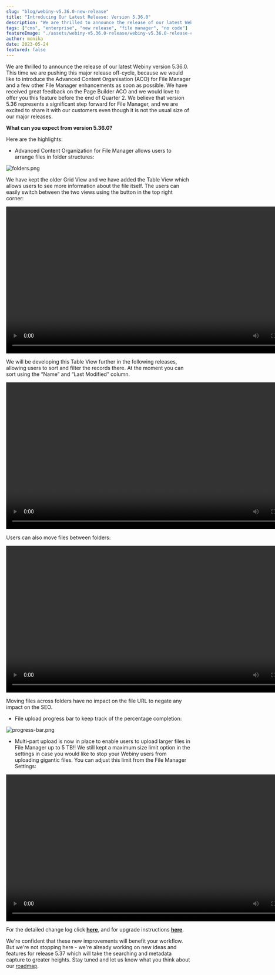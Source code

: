 ```yaml
---
slug: "blog/webiny-v5.36.0-new-release"
title: "Introducing Our Latest Release: Version 5.36.0"
description: "We are thrilled to announce the release of our latest Webiny version 5.36.0 and offer our users the Advanced Content Organisation (ACO) for File Manager and a few other File Manager enhancements."
tags: ["cms", "enterprise", "new release", "file manager", "no code"]
featureImage: "./assets/webiny-v5.36.0-release/webiny-v5.36.0-release-cover.png"
author: monika
date: 2023-05-24
featured: false
---
```

We are thrilled to announce the release of our latest Webiny version 5.36.0. This time we are pushing this major release off-cycle, because we would like to introduce the Advanced Content Organisation (ACO) for File Manager and a few other File Manager enhancements as soon as possible. We have received great feedback on the Page Builder ACO and we would love to offer you this feature before the end of Quarter 2. We believe that version 5.36 represents a significant step forward for File Manager, and we are excited to share it with our customers even though it is not the usual size of our major releases.

**What can you expect from version 5.36.0?** 

Here are the highlights:

- Advanced Content Organization for File Manager allows users to arrange files in folder structures:

![folders.png](./assets/webiny-v5.36.0-release/folders.png)

We have kept the older Grid View and we have added the Table View which allows users to see more information about the file itself. The users can easily switch between the two views using the button in the top right corner:

<video width="800px" height="auto" controls autoplay>
  <source src="./assets/webiny-v5.36.0-release/switch.mp4" type="video/mp4" />
</video>

We will be developing this Table View further in the following releases, allowing users to sort and filter the records there. At the moment you can sort using the “Name” and “Last Modified” column.

<video width="800px" height="auto" controls autoplay>
  <source src="./assets/webiny-v5.36.0-release/sort.mp4" type="video/mp4" />
</video>

 Users can also move files between folders:

<video width="800px" height="auto" controls autoplay>
  <source src="./assets/webiny-v5.36.0-release/move.mp4" type="video/mp4" />
</video>

Moving files across folders have no impact on the file URL to negate any impact on the SEO.

- File upload progress bar to keep track of the percentage completion:

![progress-bar.png](./assets/webiny-v5.36.0-release/progres-bar.png)

- Multi-part upload is now in place to enable users to upload larger files in File Manager up to 5 TB!! We still kept a maximum size limit option in the settings in case you would like to stop your Webiny users from uploading gigantic files. You can adjust this limit from the File Manager Settings:

<video width="800px" height="auto" controls autoplay>
  <source src="./assets/webiny-v5.36.0-release/max-size.mp4" type="video/mp4" />
</video>

For the detailed change log click **[here](https://www.notion.so/Introducing-Our-Latest-Release-Version-5-36-0-e88a166399024313a62c341c59ad8c26)**, and for upgrade instructions **[here](https://www.webiny.com/docs/release-notes/5.36.0/upgrade-guide)**.

We're confident that these new improvements will benefit your workflow.  But we're not stopping here - we're already working on new ideas and features for release 5.37 which will take the searching and metadata capture to greater heights. Stay tuned and let us know what you think about our [roadmap](https://github.com/orgs/webiny/projects/5/views/7).



